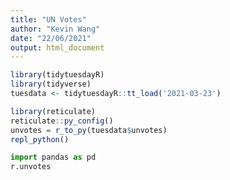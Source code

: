 ```yaml
---
title: "UN Votes"
author: "Kevin Wang"
date: "22/06/2021"
output: html_document
---
```


```r
library(tidytuesdayR)
library(tidyverse)
tuesdata <- tidytuesdayR::tt_load('2021-03-23')
```

```r
library(reticulate)
reticulate::py_config()
unvotes = r_to_py(tuesdata$unvotes)
repl_python()
```

```python
import pandas as pd
r.unvotes
```
